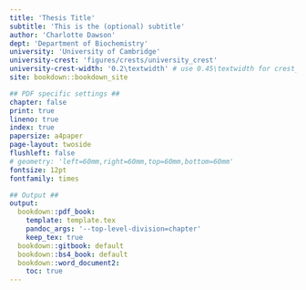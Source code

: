 ```yaml
---
title: 'Thesis Title'
subtitle: 'This is the (optional) subtitle'
author: 'Charlotte Dawson'
dept: 'Department of Biochemistry'
university: 'University of Cambridge'
university-crest: 'figures/crests/university_crest'
university-crest-width: '0.2\textwidth' # use 0.45\textwidth for crest_wide
site: bookdown::bookdown_site

## PDF specific settings ##
chapter: false
print: true
lineno: true
index: true
papersize: a4paper
page-layout: twoside
flushleft: false
# geometry: 'left=60mm,right=60mm,top=60mm,bottom=60mm'
fontsize: 12pt
fontfamily: times

## Output ##
output:
  bookdown::pdf_book: 
    template: template.tex
    pandoc_args: '--top-level-division=chapter'
    keep_tex: true
  bookdown::gitbook: default
  bookdown::bs4_book: default
  bookdown::word_document2: 
    toc: true
---
```


<!-- This is a comment -->
